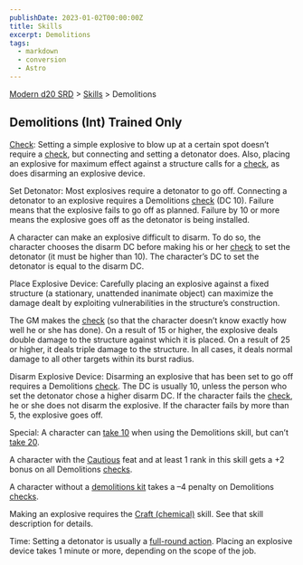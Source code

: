 ```yaml
---
publishDate: 2023-01-02T00:00:00Z
title: Skills
excerpt: Demolitions
tags:
  - markdown
  - conversion
  - Astro
---
```


[Modern d20 SRD](/#modernD20) > [Skills](modern-d20-srd-skills-index) > Demolitions

## Demolitions (Int) Trained Only

[Check](modern-d20-srd-skills-skill-basics-php#skill-check-index): Setting a simple explosive to blow up at a certain spot doesn’t require a [check](modern-d20-srd-skills-skill-basics-php#skill-check-index), but connecting and setting a detonator does. Also, placing an explosive for maximum effect against a structure calls for a [check](modern-d20-srd-skills-skill-basics-php#skill-check-index), as does disarming an explosive device.

Set Detonator: Most explosives require a detonator to go off. Connecting a detonator to an explosive requires a Demolitions [check](modern-d20-srd-skills-skill-basics-php#skill-check-index) (DC 10). Failure means that the explosive fails to go off as planned. Failure by 10 or more means the explosive goes off as the detonator is being installed.

A character can make an explosive difficult to disarm. To do so, the character chooses the disarm DC before making his or her [check](modern-d20-srd-skills-skill-basics-php#skill-check-index) to set the detonator (it must be higher than 10). The character’s DC to set the detonator is equal to the disarm DC.

Place Explosive Device: Carefully placing an explosive against a fixed structure (a stationary, unattended inanimate object) can maximize the damage dealt by exploiting vulnerabilities in the structure’s construction.

The GM makes the [check](modern-d20-srd-skills-skill-basics-php#skill-check-index) (so that the character doesn’t know exactly how well he or she has done). On a result of 15 or higher, the explosive deals double damage to the structure against which it is placed. On a result of 25 or higher, it deals triple damage to the structure. In all cases, it deals normal damage to all other targets within its burst radius.

Disarm Explosive Device: Disarming an explosive that has been set to go off requires a Demolitions [check](modern-d20-srd-skills-skill-basics-php#skill-check-index). The DC is usually 10, unless the person who set the detonator chose a higher disarm DC. If the character fails the [check](modern-d20-srd-skills-skill-basics-php#skill-check-index), he or she does not disarm the explosive. If the character fails by more than 5, the explosive goes off.

Special: A character can [take 10](modern-d20-srd-skills-skill-basics-php#take10-index) when using the Demolitions skill, but can’t [take 20](modern-d20-srd-skills-skill-basics-php#take20-index).

A character with the [Cautious](modern-d20-srd-feats-cautious) feat and at least 1 rank in this skill gets a +2 bonus on all Demolitions [checks](modern-d20-srd-skills-skill-basics-php#skill-check-index).

A character without a [demolitions kit](modern-d20-srd-equipment-professional-equipment) takes a –4 penalty on Demolitions [checks](modern-d20-srd-skills-skill-basics-php#skill-check-index).

Making an explosive requires the [Craft (chemical)](modern-d20-srd-skills-craft-chemical) skill. See that skill description for details.

Time: Setting a detonator is usually a [full-round action](modern-d20-srd-combat-full-round-actions). Placing an explosive device takes 1 minute or more, depending on the scope of the job.
